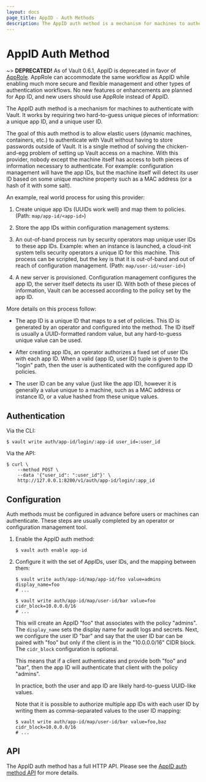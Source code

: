 ```yaml
---
layout: docs
page_title: AppID - Auth Methods
description: The AppID auth method is a mechanism for machines to authenticate with Vault.
---
```


# AppID Auth Method

~> **DEPRECATED!** As of Vault 0.6.1, AppID is deprecated in favor of
[AppRole](/docs/auth/approle). AppRole can accommodate the same workflow as
AppID while enabling much more secure and flexible management and other types
of authentication workflows. No new features or enhancements are planned for App
ID, and new users should use AppRole instead of AppID.

The AppID auth method is a mechanism for machines to authenticate with Vault.
It works by requiring two hard-to-guess unique pieces of information: a unique
app ID, and a unique user ID.

The goal of this auth method is to allow elastic users (dynamic
machines, containers, etc.) to authenticate with Vault without having to store
passwords outside of Vault. It is a single method of solving the
chicken-and-egg problem of setting up Vault access on a machine. With this
provider, nobody except the machine itself has access to both pieces of
information necessary to authenticate. For example: configuration management
will have the app IDs, but the machine itself will detect its user ID based on
some unique machine property such as a MAC address (or a hash of it with some
salt).

An example, real world process for using this provider:

1.  Create unique app IDs (UUIDs work well) and map them to policies. (Path:
    `map/app-id/<app-id>`)

2.  Store the app IDs within configuration management systems.

3.  An out-of-band process run by security operators map unique user IDs to
    these app IDs. Example: when an instance is launched, a cloud-init system
    tells security operators a unique ID for this machine. This process can be
    scripted, but the key is that it is out-of-band and out of reach of
    configuration management. (Path: `map/user-id/<user-id>`)

4.  A new server is provisioned. Configuration management configures the app
    ID, the server itself detects its user ID. With both of these pieces of
    information, Vault can be accessed according to the policy set by the app
    ID.

More details on this process follow:

- The app ID is a unique ID that maps to a set of policies. This ID is generated
  by an operator and configured into the method. The ID itself is usually a
  UUID-formatted random value, but any hard-to-guess unique value can be used.

- After creating app IDs, an operator authorizes a fixed set of user IDs with
  each app ID. When a valid {app ID, user ID} tuple is given to the "login"
  path, then the user is authenticated with the configured app ID policies.

- The user ID can be any value (just like the app ID), however it is generally a
  value unique to a machine, such as a MAC address or instance ID, or a value
  hashed from these unique values.

## Authentication

Via the CLI:

```shell-session
$ vault write auth/app-id/login/:app-id user_id=:user_id
```

Via the API:

```shell-session
$ curl \
    --method POST \
    --data '{"user_id": ":user_id"}' \
    http://127.0.0.1:8200/v1/auth/app-id/login/:app_id
```

## Configuration

Auth methods must be configured in advance before users or machines can
authenticate. These steps are usually completed by an operator or configuration
management tool.

1.  Enable the AppID auth method:

    ```text
    $ vault auth enable app-id
    ```

1.  Configure it with the set of AppIDs, user IDs, and the mapping between them:

    ```text
    $ vault write auth/app-id/map/app-id/foo value=admins display_name=foo
    # ...

    $ vault write auth/app-id/map/user-id/bar value=foo cidr_block=10.0.0.0/16
    # ...
    ```

    This will create an AppID "foo" that associates with the policy "admins".
    The `display_name` sets the display name for audit logs and secrets. Next,
    we configure the user ID "bar" and say that the user ID bar can be paired
    with "foo" but only if the client is in the "10.0.0.0/16" CIDR block. The
    `cidr_block` configuration is optional.

    This means that if a client authenticates and provide both "foo" and "bar",
    then the app ID will authenticate that client with the policy "admins".

    In practice, both the user and app ID are likely hard-to-guess UUID-like
    values.

    Note that it is possible to authorize multiple app IDs with each user ID by
    writing them as comma-separated values to the user ID mapping:

    ```text
    $ vault write auth/app-id/map/user-id/bar value=foo,baz cidr_block=10.0.0.0/16
    # ...
    ```

## API

The AppID auth method has a full HTTP API. Please see the
[AppID auth method API](/api/auth/app-id) for more
details.
